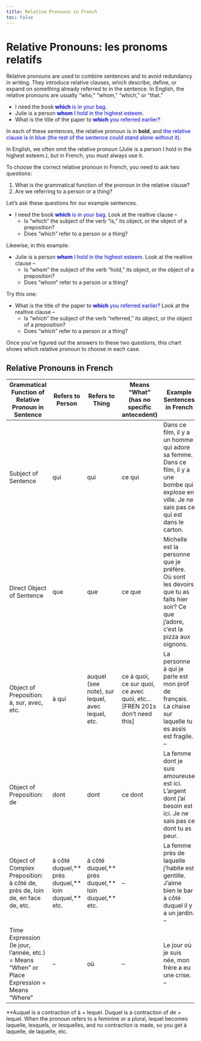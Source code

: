 ```yaml
---
title: Relative Pronouns in French
toc: false
---
```


# Relative Pronouns: les pronoms relatifs

Relative pronouns are used to combine sentences and to avoid redundancy in writing. They introduce relative clauses, which describe, define, or expand on something already referred to in the sentence. In English, the relative pronouns are usually "who," "whom," "which," or "that."

- I need the book <span style="color: blue;">**which** is in your bag</span>.
- Julie is a person <span style="color: blue;">**whom** I hold in the highest esteem.
- What is the title of the paper to <span style="color: blue;">**which** you referred earlier?

In each of these sentences, the relative pronoun is in **bold**, and <span style="color: blue;">the relative clause is in blue (the rest of the sentence could stand alone without it).

In English, we often omit the relative pronoun (Julie is a person I hold in the highest esteem.), but in French, you must always use it.

To choose the correct relative pronoun in French, you need to ask two questions:

1. What is the grammatical function of the pronoun in the relative clause?
2. Are we referring to a person or a thing?

Let's ask these questions for our example sentences.

- I need the book <span style="color: blue;">**which** is in your bag.</span>
Look at the realtive clause -- 
  - Is "which" the subject of the verb "is," its object, or the object of a preposition?
  - Does "which" refer to a person or a thing?

Likewise, in this example:

- Julie is a person <span style="color: blue;">**whom** I hold in the highest esteem.</span>
Look at the realtive clause -- 
  - Is "whom" the subject of the verb "hold," its object, or the object of a preposition?
  - Does "whom" refer to a person or a thing?

Try this one:

- What is the title of the paper to <span style="color: blue;">**which** you referred earlier?</span>
Look at the realtive clause -- 
  - Is "which" the subject of the verb "referred," its object, or the object of a preposition?
  - Does "which" refer to a person or a thing?

Once you've figured out the answers to these two questions, this chart shows which relative pronoun to choose in each case.

## Relative Pronouns in French

| Grammatical Function of Relative Pronoun in Sentence | Refers to Person | Refers to Thing | Means "What" (has no specific antecedent) | Example Sentences in French |
| --------------------------------------------------- | --------------- | --------------- | ---------------------------------------- | ---------------------------- |
| Subject of Sentence                                  | qui             | qui             | ce qui                                 | Dans ce film, il y a un homme qui adore sa femme. Dans ce film, il y a une bombe qui explose en ville. Je ne sais pas ce qui est dans le carton. |
| Direct Object of Sentence                            | que             | que             | ce que                                 | Michelle est la personne que je préfère. Où sont les devoirs que tu as faits hier soir? Ce que j'adore, c'est la pizza aux oignons. |
| Object of Preposition: à, sur, avec, etc.            | à qui           | auquel (see note), sur lequel, avec lequel, etc.  | ce à quoi, ce sur quoi, ce avec quoi, etc...[FREN 201s don't need this] | La personne à qui je parle est mon prof de français. La chaise sur laquelle tu es assis est fragile. -- |
| Object of Preposition: de                           | dont            | dont            | ce dont                                | La femme dont je suis amoureuse est ici. L'argent dont j'ai besoin est ici. Je ne sais pas ce dont tu as peur. |
| Object of Complex Preposition: à côté de, près de, loin de, en face de, etc. | à côté duquel,** près duquel,** loin duquel,** etc.  | à côté duquel,** près duquel,** loin duquel,** etc.  | --                                      | La femme près de laquelle j'habite est gentille. J'aime bien le bar à côté duquel il y a un jardin. -- |
| Time Expression (le jour, l'année, etc.) = Means "When" or Place Expression = Means "Where" | --              | où              | --                                      | Le jour où je suis née, mon frère a eu une crise. -- |

**Auquel is a contraction of à + lequel.
Duquel is a contraction of de + lequel.
When the pronoun refers to a feminine or a plural, lequel becomes laquelle, lesquels, or lesquelles, and no contraction is made, so you get à laquelle, de laquelle, etc.
